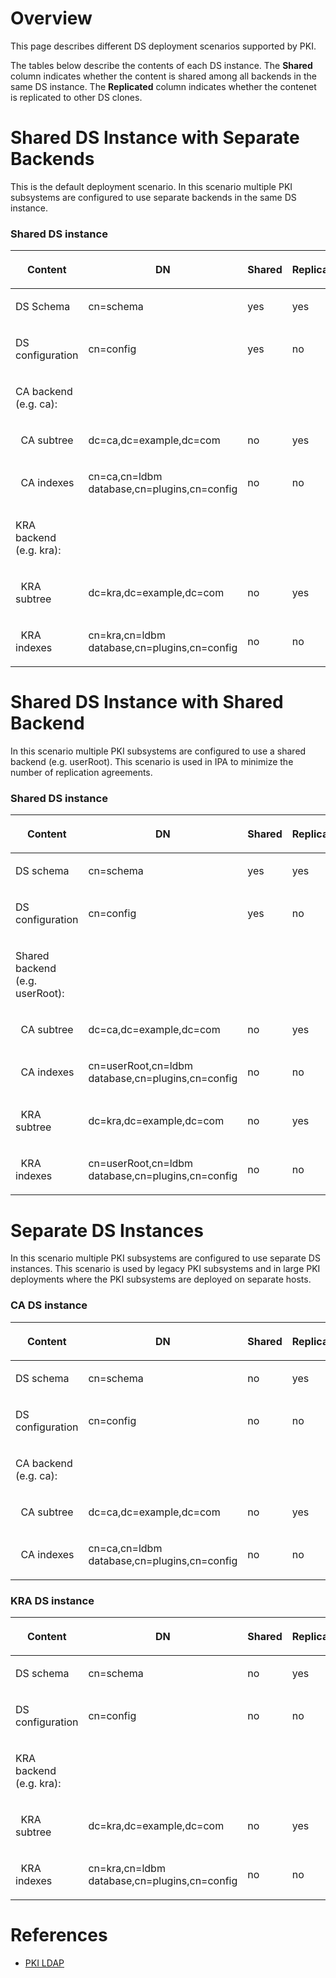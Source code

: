 = Overview =

This page describes different DS deployment scenarios supported by PKI.

The tables below describe the contents of each DS instance. The '''Shared''' column indicates whether the content is shared among all backends in the same DS instance. The '''Replicated''' column indicates whether the contenet is replicated to other DS clones.

= Shared DS Instance with Separate Backends =

This is the default deployment scenario. In this scenario multiple PKI subsystems are configured to use separate backends in the same DS instance.

=== Shared DS instance ===

{| border="1" style="border-collapse: collapse;"
! width="200" | Content
! width="400" | DN
! width="100" | Shared
! width="100" | Replicated
|-
| DS Schema
| cn=schema
| yes
| yes
|-
| DS configuration
| cn=config
| yes
| no
|-
| CA backend (e.g. ca):
|
|
|
|-
| &nbsp;&nbsp;CA subtree
| dc=ca,dc=example,dc=com
| no
| yes
|-
| &nbsp;&nbsp;CA indexes
| cn=ca,cn=ldbm database,cn=plugins,cn=config
| no
| no
|-
| KRA backend (e.g. kra):
|
|
|
|-
| &nbsp;&nbsp;KRA subtree
| dc=kra,dc=example,dc=com
| no
| yes
|-
| &nbsp;&nbsp;KRA indexes
| cn=kra,cn=ldbm database,cn=plugins,cn=config
| no
| no
|}

= Shared DS Instance with Shared Backend =

In this scenario multiple PKI subsystems are configured to use a shared backend (e.g. userRoot). This scenario is used in IPA to minimize the number of replication agreements.

=== Shared DS instance ===

{| border="1" style="border-collapse: collapse;"
! width="200" | Content
! width="400" | DN
! width="100" | Shared
! width="100" | Replicated
|-
| DS schema
| cn=schema
| yes
| yes
|-
| DS configuration
| cn=config
| yes
| no
|-
| Shared backend (e.g. userRoot):
|
|
|-
| &nbsp;&nbsp;CA subtree
| dc=ca,dc=example,dc=com
| no
| yes
|-
| &nbsp;&nbsp;CA indexes
| cn=userRoot,cn=ldbm database,cn=plugins,cn=config
| no
| no
|-
| &nbsp;&nbsp;KRA subtree
| dc=kra,dc=example,dc=com
| no
| yes
|-
| &nbsp;&nbsp;KRA indexes
| cn=userRoot,cn=ldbm database,cn=plugins,cn=config
| no
| no
|}

= Separate DS Instances =

In this scenario multiple PKI subsystems are configured to use separate DS instances. This scenario is used by legacy PKI subsystems and in large PKI deployments where the PKI subsystems are deployed on separate hosts.

=== CA DS instance ===

{| border="1" style="border-collapse: collapse;"
! width="200" | Content
! width="400" | DN
! width="100" | Shared
! width="100" | Replicated
|-
| DS schema
| cn=schema
| no
| yes
|-
| DS configuration
| cn=config
| no
| no
|-
| CA backend (e.g. ca):
|
|
|
|-
| &nbsp;&nbsp;CA subtree
| dc=ca,dc=example,dc=com
| no
| yes
|-
| &nbsp;&nbsp;CA indexes
| cn=ca,cn=ldbm database,cn=plugins,cn=config
| no
| no
|}

=== KRA DS instance ===

{| border="1" style="border-collapse: collapse;"
! width="200" | Content
! width="400" | DN
! width="100" | Shared
! width="100" | Replicated
|-
| DS schema
| cn=schema
| no
| yes
|-
| DS configuration
| cn=config
| no
| no
|-
| KRA backend (e.g. kra):
|
|
|
|-
| &nbsp;&nbsp;KRA subtree
| dc=kra,dc=example,dc=com
| no
| yes
|-
| &nbsp;&nbsp;KRA indexes
| cn=kra,cn=ldbm database,cn=plugins,cn=config
| no
| no
|}

= References =

* [[PKI LDAP]]